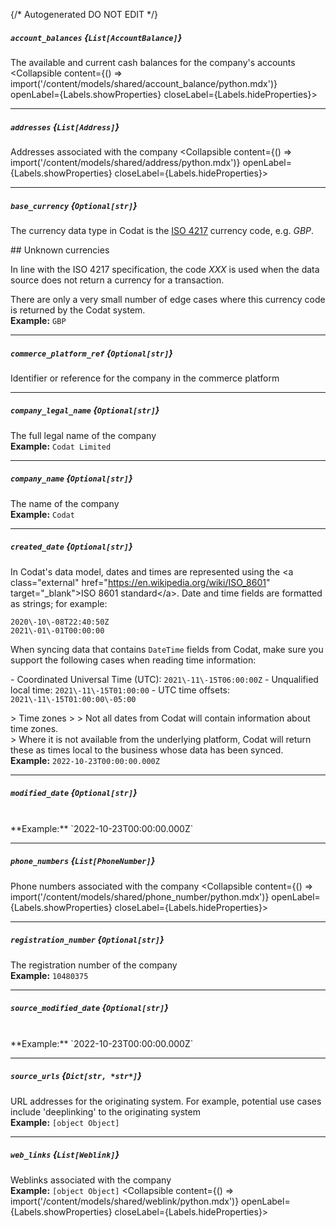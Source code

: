 {/* Autogenerated DO NOT EDIT  */}

##### `account_balances` *{`List[AccountBalance]`}*
The available and current cash balances for the company's accounts
<Collapsible content={() => import('/content/models/shared/account_balance/python.mdx')} openLabel={Labels.showProperties} closeLabel={Labels.hideProperties}>
</Collapsible>

---
##### `addresses` *{`List[Address]`}*
Addresses associated with the company
<Collapsible content={() => import('/content/models/shared/address/python.mdx')} openLabel={Labels.showProperties} closeLabel={Labels.hideProperties}>
</Collapsible>

---
##### `base_currency` *{`Optional[str]`}*
The currency data type in Codat is the [ISO 4217](https://en.wikipedia.org/wiki/ISO_4217) currency code, e.g. _GBP_.

\#\# Unknown currencies

In line with the ISO 4217 specification, the code _XXX_ is used when the data source does not return a currency for a transaction. 

There are only a very small number of edge cases where this currency code is returned by the Codat system.
<br/>
**Example:** `GBP`

---
##### `commerce_platform_ref` *{`Optional[str]`}*
Identifier or reference for the company in the commerce platform

---
##### `company_legal_name` *{`Optional[str]`}*
The full legal name of the company
<br/>
**Example:** `Codat Limited`

---
##### `company_name` *{`Optional[str]`}*
The name of the company
<br/>
**Example:** `Codat`

---
##### `created_date` *{`Optional[str]`}*
In Codat's data model, dates and times are represented using the \<a class\="external" href\="https://en.wikipedia.org/wiki/ISO_8601" target\="_blank"\>ISO 8601 standard\</a\>. Date and time fields are formatted as strings; for example:

```
2020\-10\-08T22:40:50Z
2021\-01\-01T00:00:00
```



When syncing data that contains `DateTime` fields from Codat, make sure you support the following cases when reading time information:

\- Coordinated Universal Time (UTC): `2021\-11\-15T06:00:00Z`
\- Unqualified local time: `2021\-11\-15T01:00:00`
\- UTC time offsets: `2021\-11\-15T01:00:00\-05:00`

\> Time zones
\> 
\> Not all dates from Codat will contain information about time zones.  
\> Where it is not available from the underlying platform, Codat will return these as times local to the business whose data has been synced.
<br/>
**Example:** `2022-10-23T00:00:00.000Z`

---
##### `modified_date` *{`Optional[str]`}*
<br/>
**Example:** `2022-10-23T00:00:00.000Z`

---
##### `phone_numbers` *{`List[PhoneNumber]`}*
Phone numbers associated with the company
<Collapsible content={() => import('/content/models/shared/phone_number/python.mdx')} openLabel={Labels.showProperties} closeLabel={Labels.hideProperties}>
</Collapsible>

---
##### `registration_number` *{`Optional[str]`}*
The registration number of the company
<br/>
**Example:** `10480375`

---
##### `source_modified_date` *{`Optional[str]`}*
<br/>
**Example:** `2022-10-23T00:00:00.000Z`

---
##### `source_urls` *{`Dict[str, *str*]`}*
URL addresses for the originating system. For example, potential use cases include 'deeplinking' to the originating system
<br/>
**Example:** `[object Object]`

---
##### `web_links` *{`List[Weblink]`}*
Weblinks associated with the company
<br/>
**Example:** `[object Object]`
<Collapsible content={() => import('/content/models/shared/weblink/python.mdx')} openLabel={Labels.showProperties} closeLabel={Labels.hideProperties}>
</Collapsible>


